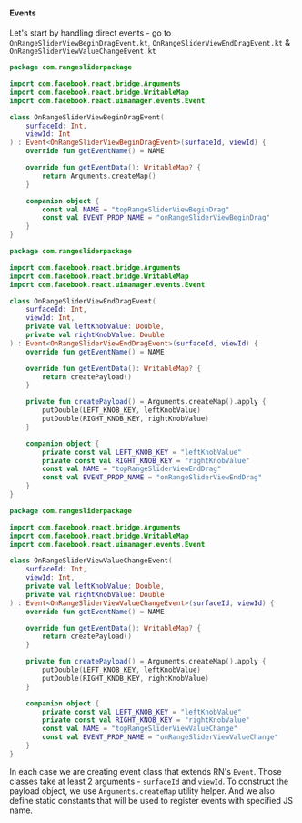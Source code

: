 #### Events

Let's start by handling direct events - go to `OnRangeSliderViewBeginDragEvent.kt`, `OnRangeSliderViewEndDragEvent.kt` & `OnRangeSliderViewValueChangeEvent.kt`

```kotlin title="android/src/main/java/com/rangesliderpackage/OnRangeSliderViewBeginDragEvent.kt"
package com.rangesliderpackage

import com.facebook.react.bridge.Arguments
import com.facebook.react.bridge.WritableMap
import com.facebook.react.uimanager.events.Event

class OnRangeSliderViewBeginDragEvent(
    surfaceId: Int,
    viewId: Int
) : Event<OnRangeSliderViewBeginDragEvent>(surfaceId, viewId) {
    override fun getEventName() = NAME

    override fun getEventData(): WritableMap? {
        return Arguments.createMap()
    }

    companion object {
        const val NAME = "topRangeSliderViewBeginDrag"
        const val EVENT_PROP_NAME = "onRangeSliderViewBeginDrag"
    }
}
```

```kotlin title="android/src/main/java/com/rangesliderpackage/OnRangeSliderViewEndDragEvent.kt"
package com.rangesliderpackage

import com.facebook.react.bridge.Arguments
import com.facebook.react.bridge.WritableMap
import com.facebook.react.uimanager.events.Event

class OnRangeSliderViewEndDragEvent(
    surfaceId: Int,
    viewId: Int,
    private val leftKnobValue: Double,
    private val rightKnobValue: Double
) : Event<OnRangeSliderViewEndDragEvent>(surfaceId, viewId) {
    override fun getEventName() = NAME

    override fun getEventData(): WritableMap? {
        return createPayload()
    }

    private fun createPayload() = Arguments.createMap().apply {
        putDouble(LEFT_KNOB_KEY, leftKnobValue)
        putDouble(RIGHT_KNOB_KEY, rightKnobValue)
    }

    companion object {
        private const val LEFT_KNOB_KEY = "leftKnobValue"
        private const val RIGHT_KNOB_KEY = "rightKnobValue"
        const val NAME = "topRangeSliderViewEndDrag"
        const val EVENT_PROP_NAME = "onRangeSliderViewEndDrag"
    }
}
```

```kotlin title="android/src/main/java/com/rangesliderpackage/OnRangeSliderViewValueChangeEvent.kt"
package com.rangesliderpackage

import com.facebook.react.bridge.Arguments
import com.facebook.react.bridge.WritableMap
import com.facebook.react.uimanager.events.Event

class OnRangeSliderViewValueChangeEvent(
    surfaceId: Int,
    viewId: Int,
    private val leftKnobValue: Double,
    private val rightKnobValue: Double
) : Event<OnRangeSliderViewValueChangeEvent>(surfaceId, viewId) {
    override fun getEventName() = NAME

    override fun getEventData(): WritableMap? {
        return createPayload()
    }

    private fun createPayload() = Arguments.createMap().apply {
        putDouble(LEFT_KNOB_KEY, leftKnobValue)
        putDouble(RIGHT_KNOB_KEY, rightKnobValue)
    }

    companion object {
        private const val LEFT_KNOB_KEY = "leftKnobValue"
        private const val RIGHT_KNOB_KEY = "rightKnobValue"
        const val NAME = "topRangeSliderViewValueChange"
        const val EVENT_PROP_NAME = "onRangeSliderViewValueChange"
    }
}
```

In each case we are creating event class that extends RN's `Event`.
Those classes take at least 2 arguments - `surfaceId` and `viewId`.
To construct the payload object, we use `Arguments.createMap` utility helper.
And we also define static constants that will be used to register events with specified JS name.
